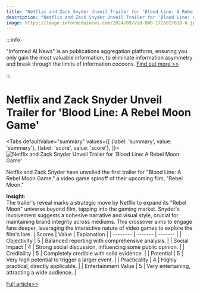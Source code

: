 ```yaml
---
title: "Netflix and Zack Snyder Unveil Trailer for 'Blood Line: A Rebel Moon Game'"
description: "Netflix and Zack Snyder Unveil Trailer for 'Blood Line: A Rebel Moon Game'"
image: https://image.informedainews.com/2024/09/Vid-BWb-1726827818-0.jpg
---
```



:::info

"Informed AI News" is an publications aggregation platform, ensuring you only gain the most valuable information, to eliminate information asymmetry and break through the limits of information cocoons.  [Find out more >>](/)

:::

# Netflix and Zack Snyder Unveil Trailer for 'Blood Line: A Rebel Moon Game'


<Tabs
	defaultValue="summary"
	values={[
	{label: 'summary', value: 'summary'},
	{label: 'score', value: 'score'},
]}>
<TabItem value="summary">
<img
  src="https://image.informedainews.com/2024/09/Vid-BWb-1726827818-0.jpg"
  alt="Netflix and Zack Snyder Unveil Trailer for 'Blood Line: A Rebel Moon Game'"
/>



Netflix and Zack Snyder have unveiled the first trailer for "Blood Line: A Rebel Moon Game," a video game spinoff of their upcoming film, "Rebel Moon."

**Insight:**  
The trailer's reveal marks a strategic move by Netflix to expand its "Rebel Moon" universe beyond film, tapping into the gaming market. Snyder's involvement suggests a cohesive narrative and visual style, crucial for maintaining brand integrity across mediums. This crossover aims to engage fans deeper, leveraging the interactive nature of video games to explore the film's lore.
</TabItem>
<TabItem value="score">
	| Scores     | Value   | Explanation |
	| -------- | ------- | ------- |
	| Objectivity  | 5    | Balanced reporting with comprehensive analysis.    |
	| Social Impact | 4     | Strong social discussion, influencing some public opinion.    |
	| Credibility    | 5    | Completely credible with solid evidence.    |
	| Potential    | 5    | Very high potential to trigger a larger event.    |
	| Practicality    | 4    | Highly practical, directly applicable.    |
	| Entertainment Value    | 5    | Very entertaining, attracting a wide audience.    |
</TabItem>
</Tabs>

[Full article>>](https://www.ign.com/articles/netflix-reveals-first-trailer-for-rebel-moon-video-game-spinoff)
